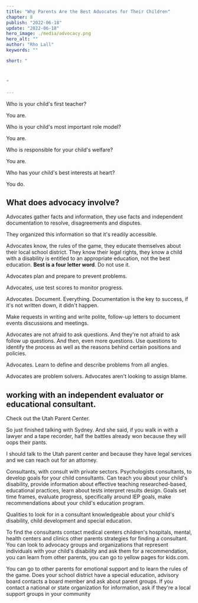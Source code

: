 ```yaml
---
title: "Why Parents Are the Best Advocates for Their Children"
chapter: 8
publish: "2022-06-18"
update: "2022-06-18"
hero_image: ./media/advocacy.png
hero_alt: ""
author: "Rho Lall"
keywords: ""

short: "



"

---
```

Who is your child's first teacher?

You are. 

Who is your child's most important role model?

You are. 

Who is responsible for your child's welfare?

You are.

Who has your child's best interests at heart?

You do.

## What does advocacy involve? 

Advocates gather facts and information, they use facts and independent documentation to resolve, disagreements and disputes. 

They organized this information so that it's readily accessible. 

Advocates know, the rules of the game, they educate themselves about their local school district. They know their legal rights, they know a child with a disability is entitled to an appropriate education, not the best education. **Best is a four letter word**. Do not use it. 

Advocates plan and prepare to prevent problems. 

Advocates, use test scores to monitor progress. 

Advocates. Document. Everything. Documentation is the key to success, if it's not written down, it didn't happen. 

Make requests in writing and write polite, follow-up letters to document events discussions and meetings. 

Advocates are not afraid to ask questions. And they're not afraid to ask follow up questions. And then, even more questions. Use questions to identify the process as well as the reasons behind certain positions and policies. 

Advocates. Learn to define and describe problems from all angles. 

Advocates are problem solvers. Advocates aren't looking to assign blame.

## working with an independent evaluator or educational consultant. 

Check out the Utah Parent Center.

So just finished talking with Sydney. And she said, if you walk in with a lawyer and a tape recorder, half the battles already won because they will oops their pants. 

I should talk to the Utah parent center and because they have legal services and we can reach out for an attorney.

Consultants, with consult with private sectors. Psychologists consultants, to develop goals for your child consultants. Can teach you about your child's disability, provide information about effective teaching researched-based, educational practices, learn about tests interpret results design. Goals set time frames, evaluate progress, specifically around IEP goals, make recommendations about your child's education program. 

Qualities to look for in a consultant knowledgeable about your child's disability, child development and special education. 

To find the consultants contact medical centers children's hospitals, mental, health centers and clinics other parents strategies for finding a consultant. You can look to advocacy groups and organizations that represent individuals with your child's disability and ask them for a recommendation, you can learn from other parents, you can go to yellow pages for kids.com. 

You can go to other parents for emotional support and to learn the rules of the game. Does your school district have a special education, advisory board contacts a board member and ask about parent groups. If you contact a national or state organization for information, ask if they're a local support groups in your community

